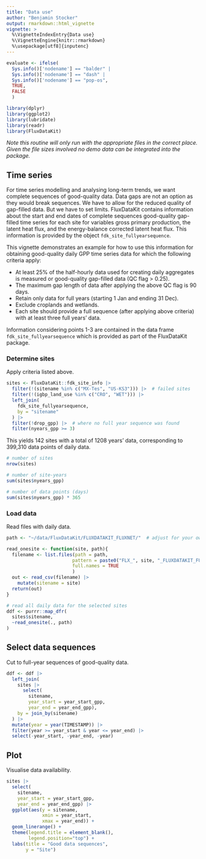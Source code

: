 ```yaml
---
title: "Data use"
author: "Benjamin Stocker"
output: rmarkdown::html_vignette
vignette: >
  %\VignetteIndexEntry{Data use}
  %\VignetteEngine{knitr::rmarkdown}
  %\usepackage[utf8]{inputenc}
---
```


```r
evaluate <- ifelse(
  Sys.info()['nodename'] == "balder" | 
  Sys.info()['nodename'] == "dash" |
  Sys.info()['nodename'] == "pop-os",
  TRUE,
  FALSE
  )
```

```r
library(dplyr)
library(ggplot2)
library(lubridate)
library(readr)
library(FluxDataKit)
```

*Note this routine will only run with the appropriate files in the correct
place. Given the file sizes involved no demo data can be integrated into
the package.*

## Time series

For time series modelling and analysing long-term trends, we want complete sequences of good-quality data. Data gaps are not an option as they would break sequences. We have to allow for the reduced quality of gap-filled data. But we have to set limits. FluxDataKit contains information about the start and end dates of complete sequences good-quality gap-filled time series for each site for variables gross primary production, the  latent heat flux, and the energy-balance corrected latent heat flux. This information is provided by the object `fdk_site_fullyearsequence`. 

This vignette demonstrates an example for how to use this information for obtaining good-quality daily GPP time series data for which the following criteria apply:

- At least 25% of the half-hourly data used for creating daily aggregates is measured or good-quality gap-filled data (QC flag > 0.25).
- The maximum gap length of data after applying the above QC flag is 90 days.
- Retain only data for full years (starting 1 Jan and ending 31 Dec).
- Exclude croplands and wetlands.
- Each site should provide a full sequence (after applying above criteria) with at least three full years' data. 

Information considering points 1-3 are contained in the data frame `fdk_site_fullyearsequence` which is provided as part of the FluxDataKit package.

### Determine sites

Apply criteria listed above.

```r
sites <- FluxDataKit::fdk_site_info |>
  filter(!(sitename %in% c("MX-Tes", "US-KS3"))) |>  # failed sites
  filter(!(igbp_land_use %in% c("CRO", "WET"))) |> 
  left_join(
    fdk_site_fullyearsequence,
    by = "sitename"
  ) |> 
  filter(!drop_gpp) |>  # where no full year sequence was found
  filter(nyears_gpp >= 3)
```

This yields 142 sites with a total of 1208 years' data, corresponding to 399,310 data points of daily data.
```r
# number of sites
nrow(sites)

# number of site-years
sum(sites$nyears_gpp)

# number of data points (days)
sum(sites$nyears_gpp) * 365
```

### Load data

Read files with daily data.

```r
path <- "~/data/FluxDataKit/FLUXDATAKIT_FLUXNET/"  # adjust for your own local use

read_onesite <- function(site, path){
  filename <- list.files(path = path, 
                        pattern = paste0("FLX_", site, "_FLUXDATAKIT_FULLSET_DD"), 
                        full.names = TRUE
                        )
  out <- read_csv(filename) |> 
    mutate(sitename = site)
  return(out)
}

# read all daily data for the selected sites
ddf <- purrr::map_dfr(
  sites$sitename,
  ~read_onesite(., path)
)
```

## Select data sequences

Cut to full-year sequences of good-quality data. 
```r
ddf <- ddf |>
  left_join(
    sites |> 
      select(
        sitename, 
        year_start = year_start_gpp, 
        year_end = year_end_gpp),
    by = join_by(sitename)
  ) |> 
  mutate(year = year(TIMESTAMP)) |> 
  filter(year >= year_start & year <= year_end) |> 
  select(-year_start, -year_end, -year)
```


## Plot

Visualise data availability.
```r
sites |> 
  select(
    sitename, 
    year_start = year_start_gpp, 
    year_end = year_end_gpp) |> 
  ggplot(aes(y = sitename, 
             xmin = year_start, 
             xmax = year_end)) +
  geom_linerange() +
  theme(legend.title = element_blank(),
        legend.position="top") +
  labs(title = "Good data sequences",
       y = "Site")
```

